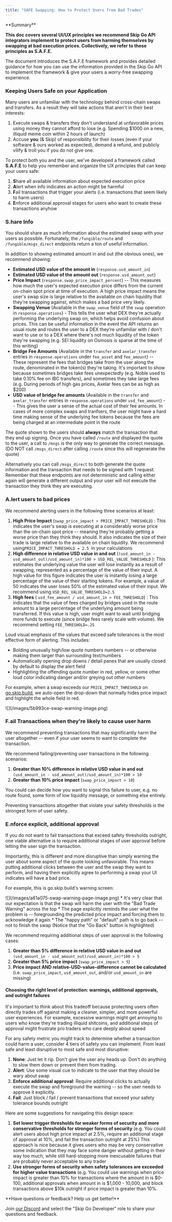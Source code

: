 ```yaml
---
title: "SAFE Swapping: How to Protect Users from Bad Trades"
---
```



 <Info>
 **Summary**
 
 **This doc covers several UI/UX principles we recommend Skip Go API integrators implement to protect users from harming themselves by swapping at bad execution prices. Collectively, we refer to these principles as S.A.F.E.** 
 
 The document introduces the S.A.F.E framework and provides detailed guidance for how you can use the information provided in the Skip Go API to implement the framework & give your users a worry-free swapping experience.
</Info>
### Keeping Users Safe on your Application

Many users are unfamiliar with the technology behind cross-chain swaps and transfers. As a result they will take actions that aren't in their best interests:

1. Execute swaps & transfers they don't understand at unfavorable prices using money they cannot afford to lose (e.g. Spending $1000 on a new, illiquid meme coin within 2 hours of launch)
2. Accuse **you** (& Skip) of responsibility for their losses (even if your software & ours worked as expected), demand a refund, and publicly vilify & troll you if you do not give one.

To protect both you and the user, we've developed a framework called **S.A.F.E** to help you remember and organize the UX principles that can keep your users safe: 

1. **S**hare all available information about expected execution price
2. **A**lert when info indicates an action might be harmful
3. **F**ail transactions that trigger your alerts (i.e. transactions that seem likely to harm users)
4. **E**nforce additional approval stages for users who want to create these transactions anyhow

### S.hare Info

You should share as much information about the estimated swap with your users as possible. Fortunately, the `/fungible/route` and `/fungible/msgs_direct` endpoints return a ton of useful information.

In addition to showing estimated amount in and out (the obvious ones), we recommend showing: 

* **Estimated USD value of the amount in** (`response.usd_amount_in`)
* **Estimated USD value of the amount out** (`response.usd_amount_out`)
* **Price Impact** (`response.swap_price_impact_percent`) -- This measures how much the user's expected execution price differs from the current on-chain spot price at time of execution. A high price impact means the user's swap size is large relative to the available on chain liquidity that they're swapping against, which makes a bad price very likely.
* **Swapping Venue** (Available in the `swap_venue` field of the `swap` operation in `response.operations`) - This tells the user what DEX they're actually performing the underlying swap on, which helps avoid confusion about prices. This can be useful information in the event the API returns an usual route and routes the user to a DEX they're unfamiliar with / don't want to use or to a DEX where there's not much liquidity of the token they're swapping (e.g. SEI liquidity on Osmosis is sparse at the time of this writing)
* **Bridge Fee Amounts** (Available in the `transfer` and `axelar_transfer` entries in `response.operations` under `fee_asset` and `fee_amount`) -- These represent the fees that bridges take from the user along the route, denominated in the token(s) they're taking. It's important to show because sometimes bridges take fees unexpectedly (e.g. Noble used to take 0.10% fee on IBC transfers), and sometimes they take large fees (e.g. During periods of high gas prices, Axelar fees can be as high as $200)
* **USD value of bridge fee amounts** (Available in the `transfer` and `axelar_transfer` entries in `response.operations` under `usd_fee_amount`) -- This gives the user a sense of the actual cost of their fee amounts. In cases of more complex swaps and tranfsers, the user might have a hard time making sense of the underlying fee tokens because the fees are being charged at an intermediate point in the route

The quote shown to the users should **always** match the transaction that they end up signing. Once you have called `/route` and displayed the quote to the user, a call to `/msgs` is the only way to generate the correct message. (DO NOT call `/msgs_direct` after calling `/route` since this will regenerate the quote) 

Alternatively you can call `/msgs_direct` to both generate the quote information and the transaction that needs to be signed with 1 request. Remember that these endpoints are not deterministic and calling either again will generate a different output and your user will not execute the transaction they think they are executing.

### A.lert users to bad prices

We recommend alerting users in the following three scenarios at least: 

1. **High Price Impact** (`swap_price_impact > PRICE_IMPACT_THRESHOLD`) : This indicates the user's swap is executing at a considerably worse price than the on-chain spot price -- meaning they're probably getting a worse price than they think they should. It also indicates the size of their trade is large relative to the available on chain liquidity. We recommend using`PRICE_IMPACT_THRESHOLD = 2.5 `in your calculations
2. **High difference in relative USD value in and out** (`(usd_amount_in - usd_amount_out)/usd_amount_in)*100 > USD_REL_VALUE_THRESHOLD` ): This estimates the underlying value the user will lose instantly as a result of swapping, represented as a percentage of the value of their input. A high value for this figure indicates the user is instantly losing a large percentage of the value of their starting tokens. For example, a value of 50 indicates the user loses 50% of the estimated value of their input. We recommend using `USD_REL_VALUE_THRESHOLD=2.5`
3. **High fees** ( `usd_fee_amount / usd_amount_in > FEE_THRESHOLD`) : This indicates that the value of fees charged by bridges used in the route amount to a large percentage of the underlying amount being transferred. If this value is high, user might want to wait until bridging more funds to execute (since bridge fees rarely scale with volume). We recommend setting `FEE_THRESHOLD=.25`

Loud visual emphasis of the values that exceed safe tolerances is the most effective form of alerting. This includes: 

* Bolding unusually high/low quote numbers numbers -- or otherwise making them larger than surrounding text/numbers
* Automatically opening drop downs / detail panes that are usually closed by default to display the alert field
* Highlighting the offending quote number in red, yellow, or some other loud color indicating danger and/or greying out other numbers

For example, when a swap exceeds our `PRICE_IMPACT_THRESHOLD` on [go.skip.build](https://go.skip.build), we auto-open the drop-down that normally hides price impact and highlight the whole field in red.

<Frame>![](/images/5b993ce-swap-warning-image.png)</Frame>

### F.ail Transactions when they're likely to cause user harm

We recommend preventing transactions that may significantly harm the user altogether -- even if your user seems to want to complete the transaction. 

We recommend failing/preventing user transactions in the following scenarios: 

1. **Greater than 10% difference in relative USD value in and out** `(usd_amount_in - usd_amount_out)/usd_amount_in)*100 > 10`
2. **Greater than 10% price impact** (`swap_price_impact > 10`)

You could can decide how you want to signal this failure to user, e.g. no route found, some form of low liquidity message, or something else entirely. 

Preventing transactions altogether that violate your safety thresholds is the strongest form of user safety.

### E.nforce explicit, additional approval

If you do not want to fail transactions that exceed safety thresholds outright, one viable alternative is to require additional stages of user approval before letting the user sign the transaction. 

Importantly, this is different and more disruptive than simply warning the user about some aspect of the quote looking unfavorable. This means putting additional clicks between the user and the swap they want to perform, and having them explicitly agree to performing a swap your UI indicates will have a bad price. 

For example, this is go.skip.build's warning screen:

<Frame>![](/images/a61a075-swap-warning-page-image.png) </Frame>
* It's very clear that our expectation is that the swap will harm the user with the "Bad Trade Warning" across the top
* The page explicitly reminds the user what the problem is -- foregrounding the predicted price impact and forcing them to acknowledge it again
* The "happy path" or "default" path is to go back -- not to finish the swap (Notice that the "Go Back" button is highlighted)

We recommend requiring additional steps of user approval in the following cases: 

1. **Greater than 5% difference in relative USD value in and out** `(usd_amount_in - usd_amount_out)/usd_amount_in)*100 > 5`
2. **Greater than 5% price impact** (`swap_price_impact > 5`)
3. **Price impact AND relative-USD-value-difference cannot be calculated** (i.e. `swap_price_impact`, `usd_amount_out`, and/or `usd_amount_in` are missing)

#### Choosing the right level of protection: warnings, additional approvals, and outright failures

It's important to think about this tradeoff because protecting users often directly trades off against making a cleaner, simpler, and more powerful user experiences. For example, excessive warnings might get annoying to users who know they're trading illiquid shitcoins, and additional steps of approval might frustrate pro traders who care deeply about speed

For any safety metric you might track to determine whether a transaction could harm a user, consider 4 tiers of safety you can implement. From least safe and least disruptive to most safe and most disruptive: 

1. **None**: Just let it rip. Don't give the user any heads up. Don't do anything to slow them down or prevent them from trading.
2. **Alert**: Use some visual cue to indicate to the user that they should be wary about swap
3. **Enforce additional approval**: Require additional clicks to actually execute the swap and foreground the warning -- so the user needs to approve it explicitly.
4. **Fail**: Just block / fail / prevent transactions that exceed your safety tolerance bounds outright

Here are some suggestions for navigating this design space: 

1. **Set lower trigger thresholds for weaker forms of security and more conservative thresholds for stronger forms of security** (e.g. You could alert users about high price impact at 2.5%, require an additional stage of approval at 10%, and fail the transaction outright at 25%) This approach is nice because it gives users who may be very conservative some indication that they may face some danger without getting in their way too much, while still hard-stopping more inexcusable failures that are probably never acceptable to any trader
2. **Use stronger forms of security when safety tolerances are exceeded for higher value transactions** (e.g. You could use warnings when price impact is greater than 10% for transactions where the amount in is $0-100, additional approvals when amount in is $1,000 - 10,000, and block transactions above $10k outright if price impact is greater than 10%.

<Info>
 **Have questions or feedback? Help us get better!**
 
 Join [our Discord](https://skip.build/discord) and select the "Skip Go Developer" role to share your questions and feedback.
</Info>
